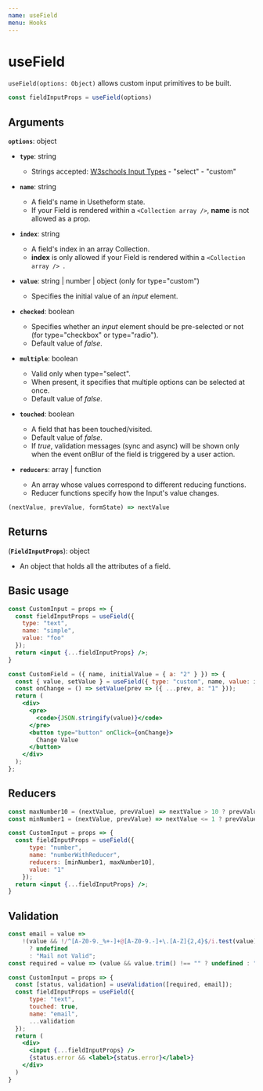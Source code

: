---
name: useField
menu: Hooks
---

# useField
`useField(options: Object)` allows custom input primitives to be built.

```javascript
const fieldInputProps = useField(options)
```

## Arguments

**`options`**: object

  - **`type`**: string

    - Strings accepted: [W3schools Input Types](https://www.w3schools.com/html/html_form_input_types.asp) - "select" - "custom"

  - **`name`**: string

    - A field's name in Usetheform state. <br />
    - If your Field is rendered within a `<Collection array />`, **name** is not allowed as a prop.

  - **`index`**: string

    - A field's index in an array Collection. <br />
    - **index** is only allowed if your Field is rendered within a `<Collection array /> `.

  - **`value`**: string | number | object (only for type="custom")

    - Specifies the initial value of an *input* element.

  - **`checked`**: boolean

    - Specifies whether an *input* element should be pre-selected or not (for type="checkbox" or type="radio").
    - Default value of *false*.

  - **`multiple`**: boolean

    - Valid only when type="select".
    -  When present, it specifies that multiple options can be selected at once.
    -  Default value of *false*.

  - **`touched`**: boolean

    - A field that has been touched/visited.
    - Default value of *false*.
    - If *true*, validation messages (sync and async) will be shown only when the event onBlur of the field is triggered by a user action.

  - **`reducers`**: array | function
    - An array whose values correspond to different reducing functions.
    - Reducer functions specify how the Input's value changes.

  ```js
  (nextValue, prevValue, formState) => nextValue
  ```

## Returns

(**`FieldInputProps`**): object

  - An object that holds all the attributes of a field.


## Basic usage

```jsx title="CustomInput.ts"
const CustomInput = props => {
  const fieldInputProps = useField({
    type: "text",
    name: "simple",
    value: "foo"
  });
  return <input {...fieldInputProps} />;
}
```

```jsx title="CustomField.ts"
const CustomField = ({ name, initialValue = { a: "2" } }) => {
  const { value, setValue } = useField({ type: "custom", name, value: initialValue });
  const onChange = () => setValue(prev => ({ ...prev, a: "1" }));
  return (
    <div>
      <pre>
        <code>{JSON.stringify(value)}</code>
      </pre>
      <button type="button" onClick={onChange}>
        Change Value
      </button>
    </div>
  );
};
```

## Reducers

```jsx title="CustomInput.ts"
const maxNumber10 = (nextValue, prevValue) => nextValue > 10 ? prevValue : nextValue;
const minNumber1 = (nextValue, prevValue) => nextValue <= 1 ? prevValue : nextValue;

const CustomInput = props => {
  const fieldInputProps = useField({
      type: "number",
      name: "numberWithReducer",
      reducers: [minNumber1, maxNumber10],
      value: "1"
    });
  return <input {...fieldInputProps} />;
}
```

## Validation

```jsx title="CustomInput.ts"
const email = value =>
    !(value && !/^[A-Z0-9._%+-]+@[A-Z0-9.-]+\.[A-Z]{2,4}$/i.test(value))
      ? undefined
      : "Mail not Valid";
const required = value => (value && value.trim() !== "" ? undefined : "Required");

const CustomInput = props => {
  const [status, validation] = useValidation([required, email]);
  const fieldInputProps = useField({
      type: "text",
      touched: true,
      name: "email",
      ...validation
  });
  return (
    <div>
      <input {...fieldInputProps} />
      {status.error && <label>{status.error}</label>}
    </div>
  )
}
```
